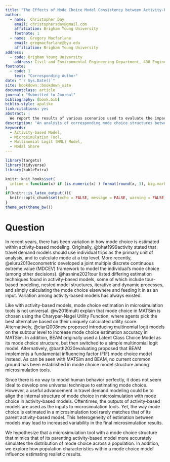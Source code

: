 ```yaml
---
title: "The Effects of Mode Choice Model Consistency between Activity-based Models and Microsimulation Tools"
author:
  - name:  Christopher Day
    email: christophersday@gmail.com
    affiliation: Brigham Young University
    footnote: 1
  - name:  Gregory Macfarlane
    email: gregmacfarlane@byu.edu
    affiliation: Brigham Young University
address:
  - code: Brigham Young University
    address: Civil and Environmental Engineering Department, 430 Engineering Building, Provo, Utah 84602
footnote:
  - code: 1
    text: "Corresponding Author"
date: "`r Sys.Date()`"
site: bookdown::bookdown_site
documentclass: article
journal: "Submitted to Journal"
bibliography: [book.bib]
biblio-style: apalike
link-citations: yes
abstract: |
  We report the results of various scenarios used to evaluate the impact of creating consistent mode choice structures between the activity-based model ActivitySim and the microsimulation tool BEAM. The data used in the analysis corresponded to the Salt Lake City, Utah region. We found that consistent mode choice structures did not produce a more accurate representation of the modal share of the region. We also found that different population attributes within mode choice utility equations affect output modal shares differently.
description: "An analysis of corresponding mode choice structures between ActivitySim and BEAM"
keywords:
  - Activity-based Model,
  - Microsimulation Tool,
  - Multinomial Logit (MNL) Model,
  - Modal Share
---
```

```r
library(targets)
library(tidyverse)
library(kableExtra)

knitr::knit_hooks$set(
  inline = function(x) if (is.numeric(x) ) format(round(x, 3), big.mark = ",")
)
if(knitr::is_latex_output()){
  knitr::opts_chunk$set(echo = FALSE, message = FALSE, warning = FALSE)
}
theme_set(theme_bw())
```

# Question {#intro}
In recent years, there has been variation in how mode choice is estimated within activity-based modeling. Originally, @bhat1999activity stated that travel demand models should use individual trips as the primary unit of analysis, and to calculate mode at a trip level.  More recently, @eluru2010econometric developed a joint multiple discrete continuous extreme value (MDCEV) framework to model the individual’s mode choice (among other decisions). @hasnine2021tour listed differing estimation techniques found in activity-based models, some of which include tour-based modeling, nested model structures, iterative and dynamic processes, and simply calculating the mode choice elsewhere and feeding it in as an input. Variation among activity-based models has always existed.

Like with activity-based models, mode choice estimation in microsimulation tools is not universal. @w2016multi explain that mode choice in MATSim is chosen using the Charypar-Nagel Utility Function, where agents pick the best alternative based on their uniquely calculated utility score. Alternatively, @ciari2008new proposed introducing multinomial logit models on the subtour level to increase mode choice estimation accuracy in MATSim. In addition, BEAM originally used a Latent Class Choice Model as its mode choice structure, but then switched to a simple multinomial logit model. Alternatively, @barth2020evaluating proposed that BEAM implements a fundamental influencing factor (FIF) mode choice model instead. As can be seen with MATSim and BEAM, no current common ground has been established in mode choice model structure among microsimulation tools.

Since there is no way to model human behavior perfectly, it does not seem ideal to develop one universal technique to estimating mode choice. However, a useful advancement in travel demand modeling could be to align the internal structure of mode choice in microsimulation with mode choice in activity-based models. Oftentimes, the outputs of activity-based models are used as the inputs to microsimulation tools. Yet, the way mode choice is estimated in a microsimulation tool rarely matches that of its parent activity-based model. This heterogeneity of estimation between models may lead to increased variability in the final microsimulation results. 

We hypothesize that a microsimulation tool with a mode choice structure that mimics that of its parenting activity-based model more accurately simulates the distribution of mode choice across a population. In addition, we explore how population characteristics within a mode choice model influence estimating realistic results.


